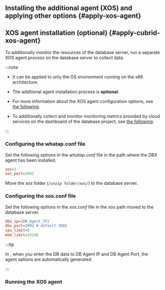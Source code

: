 <section>

<Xclude product="cubrid,cubrid-v1">

## Installing the additional agent (XOS) and applying other options {#apply-xos-agent}

</Xclude>

<InDoc product="cubrid,cubrid-v1">

## XOS agent installation (optional) {#apply-cubrid-xos-agent}

</InDoc>

To additionally monitor the resources of the database server, run a separate XOS agent process on the database server to collect data.

:::note

- It can be applied to only the OS environment running on the x86 architecture.

- The additional agent installation process is **optional**.

<Xclude product="oracle-pro">

- For more information about the XOS agent configuration options, see [the following](agent-xos-settings).

</Xclude>

<InDoc product="postgresql,mysql,oracle,mssql">

- To additionally collect and monitor monitoring metrics provided by cloud services on the dashboard of the database project, see [the following](cloudsettings).

</InDoc>

:::

<Xclude product="cubrid,cubrid-v1"><ImgLang img='xos-agent.png' desc='' /></Xclude>

<InDoc product="cubrid,cubrid-v1"><ImgLang img='xos-agent-cubrid.png' desc='' /></InDoc>

### Configuring the whatap.conf file

Set the following options in the *whatap.conf* file in the path where the DBX agent has been installed.

```ini title='whatap.conf'
xos=1
xos_port=3002
```

Move the _xos_ folder (`/unzip folder/xos/`) to the database server.

### Configuring the xos.conf file

Set the following options in the *xos.conf* file in the _xos_ path moved to the database server.

```ini title='xos.conf'
dbx_ip={DB_Agent_IP}
dbx_port=3002 # default 3002
cpu_limit=0
mem_limit=10240
```

:::tip

In <Cmdname sid="side_agentInstall" className="uitext" />, when you enter the DB data to <UI>DB Agent IP</UI> and <UI>DB Agent Port</UI>, the agent options are automatically generated.

:::

### Running the XOS agent


<Xclude product="mssql,mssql-v1,tibero,redis,mongodb">

<Tabs groupId='os'>
<TabItem value='linux' label='Linux' default>

<Xoslinux/>

</TabItem>
<TabItem value='windows' label='Windows'>

<Xoswindows/>

</TabItem>
</Tabs>

</Xclude>

<InDoc product="mssql,mssql-v1">

<Tabs groupId='os'>
<TabItem value='windows' label='Windows'>

<Xoswindows/>

</TabItem>
<TabItem value='linux' label='Linux' default>

<Xoslinux/>

</TabItem>
</Tabs>

</InDoc>

<InDoc product="tibero,redis,mongodb">

<Xoslinux/>

</InDoc>

</section>
